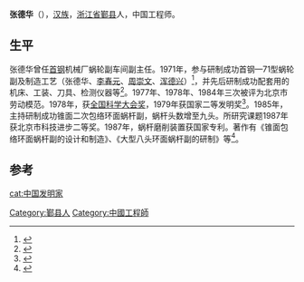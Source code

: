 {{otheruse|张德华}}
'''张德华'''（{{bd|1932年|9月||}}），[[汉族|汉族]]，[[浙江省|浙江省]][[鄞县|鄞县]]人，中国工程师。

== 生平 ==
张德华曾任[[首钢集团|首钢]]机械厂蜗轮副车间副主任。1971年，参与研制成功首钢—71型蜗轮副及制造工艺（张德华、[[李春元|李春元]]、[[周崇文|周崇文]]、[[浑德兴|浑德兴]]）<ref>{{Cite book|title=人类科学发现发明词典|last=葛能全编著|first=|publisher=天津：百花文艺出版社|year=2005.01|isbn=7-5306-3427-5|location=|pages=970}}</ref>，并先后研制成功配套用的机床、工装、刀具、检测仪器等<ref>{{Cite book|title=中国改革开放新时期年鉴 1979年|last=[[王振川|王振川]]主编|first=|publisher=北京：[[中国民主法制出版社|中国民主法制出版社]]|year=2015.03|isbn=978-7-5162-0714-7|location=|pages=847}}</ref>。1977年、1978年、1984年三次被评为北京市劳动模范。1978年，获[[全国科学大会奖|全国科学大会奖]]，1979年获国家二等发明奖<ref>{{Cite book|title=北京志 工业卷 黑色冶金工业志 有色金属工业志|last=北京市地方志编纂委员会|first=|publisher=北京：[[北京出版社|北京出版社]]|year=2005.06|isbn=7-200-05103-9|location=|pages=309-310}}</ref>。1985年，主持研制成功锥面二次包络环面蜗杆副，蜗杆头数增至九头。所研究课题1987年获北京市科技进步二等奖。1987年，蜗杆磨削装置获国家专利。著作有《锥面包络环面蜗杆副的设计和制造》、《大型八头环面蜗杆副的研制》等<ref>{{Cite book|title=中华创业功臣大辞典|last=《中华创业功臣大辞典》编委会编|first=|publisher=北京：[[中国统计出版社|中国统计出版社]]|year=2000.01|isbn=7-5037-3140-0|location=|pages=27}}</ref>。

==参考==
{{reflist}}

{{DEFAULTSORT:zhang dehua}}
[[Category:鄞县人|Category:鄞县人]]
[[Category:中國工程師|Category:中國工程師]]
[[cat:中国发明家|cat:中国发明家]]